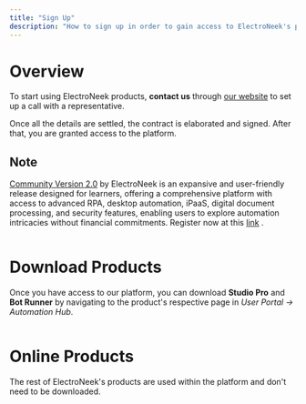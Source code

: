 ```yaml
---
title: "Sign Up"
description: "How to sign up in order to gain access to ElectroNeek's products."
---
```

# Overview

To start using ElectroNeek products, **contact us** through [our website](https://electroneek.com/)
 to set up a call with a representative.

Once all the details are settled, the contract is elaborated and signed. After that, you are granted access to the platform.

<Info>

## Note

[Community Version 2.0](/docs/community-edition-1)
 by ElectroNeek is an expansive and user-friendly release designed for learners, offering a comprehensive platform with access to advanced RPA, desktop automation, iPaaS, digital document processing, and security features, enabling users to explore automation intricacies without financial commitments. Register now at this [link](https://electroneek.com/account/community/registration/org-type)
.

</Info><img className="block" src="images/files_readme_io/_27fd7a5_community_version.gif" alt="" />

# Download Products

Once you have access to our platform, you can download **Studio Pro** and **Bot Runner** by navigating to the product's respective page in _User Portal → Automation Hub_.

<img className="block" src="images/files_readme_io/_548ea4e_studio_pro_download.gif" alt="" />

# Online Products

The rest of ElectroNeek's products are used within the platform and don't need to be downloaded.

<img className="block" src="images/files_readme_io/_97fdda1_orchestrator.gif" alt="" />

